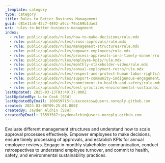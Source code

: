 ```yaml
---
_template: category
type: category
title: Rules to Better Business Management
guid: d81e11a6-45c7-4892-a9cc-79a169b1dae3
uri: rules-to-better-business-management
index:
  - rule: public/uploads/rules/how-to-make-decisions/rule.mdx
  - rule: public/uploads/rules/cross-approvals/rule.mdx
  - rule: public/uploads/rules/management-structures/rule.mdx
  - rule: public/uploads/rules/empower-employees/rule.mdx
  - rule: public/uploads/rules/process-approvals-in-a-timely-manner/rule.mdx
  - rule: public/uploads/rules/employee-kpis/rule.mdx
  - rule: public/uploads/rules/monthly-stakeholder-video/rule.mdx
  - rule: public/uploads/rules/annual-employment-retro/rule.mdx
  - rule: public/uploads/rules/respect-and-protect-human-labor-rights/rule.mdx
  - rule: public/uploads/rules/support-community-indigenous-engagement/rule.mdx
  - rule: public/uploads/rules/commitment-to-health-and-safety/rule.mdx
  - rule: public/uploads/rules/best-practices-environmental-sustainability/rule.mdx
lastUpdated: 2025-03-13T03:40:37.000Z
lastUpdatedBy: Luke Cook [SSW]
lastUpdatedByEmail: 100659715+lukecookssw@users.noreply.github.com
created: 2024-03-06T09:25:01.000Z
createdBy: Jayden Alchin [SSW]
createdByEmail: 75593567+jaydenalchin@users.noreply.github.com
---
```


Evaluate different management structures and understand how to scale approval processes effectively. Empower employees to make decisions, ensure timely processing of approvals, and establish KPIs for annual employee reviews. Engage in monthly stakeholder communication, conduct retrospectives to understand employee turnover, and commit to health, safety, and environmental sustainability practices.
